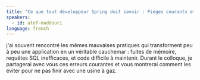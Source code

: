 ```yaml
---
title: "Ce que tout développeur Spring doit savoir : Pièges courants et techniques d'efficacité"
speakers:
  - id: atef-maddouri
language: french
---
```


j'ai souvent rencontré les mêmes mauvaises pratiques qui transforment peu à peu une application en un véritable cauchemar : fuites de mémoire, requêtes SQL inefficaces, et code difficile à maintenir. Durant le colloque, je partagerai avec vous ces erreurs courantes et vous montrerai comment les éviter pour ne pas finir avec une usine à gaz.